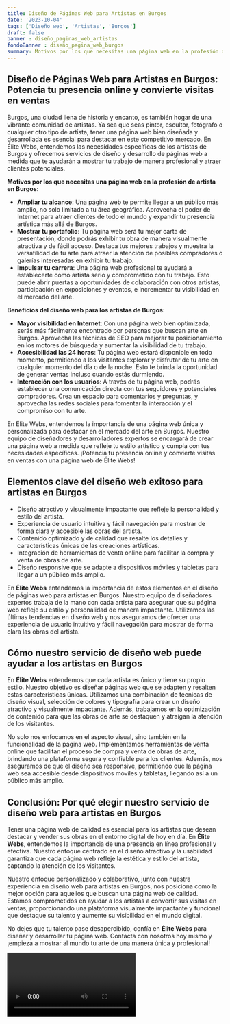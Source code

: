 ```yaml
---
title: Diseño de Páginas Web para Artistas en Burgos
date: '2023-10-04'
tags: ['Diseño web', 'Artistas', 'Burgos']
draft: false
banner : diseño_paginas_web_artistas
fondoBanner : diseño_pagina_web_burgos
summary: Motivos por los que necesitas una página web en la profesión de artista en Burgos Ampliar tu alcance Una página web te permite llegar a un público más amplio, no solo limitado a tu área geográfica. Aprovecha el poder de Internet para atraer clientes de todo el mundo y expandir tu presencia artística más allá de Burgos. Mostrar tu portafolio Tu página web será tu mejor carta de presentación, donde podrás exhibir tu obra de manera visualmente atractiva y de fácil acceso. Destaca tus mejores trabajos y muestra la versatilidad de tu arte para atraer la atención de posibles compradores o galerías interesadas en exhibir tu trabajo. Impulsar tu carrera Una página web profesional te ayudará a establecerte como artista serio y comprometido con tu trabajo. Esto puede abrir puertas a oportunidades de colaboración con otros artistas, participación en exposiciones y eventos, e incrementar tu visibilidad en el mercado del arte.
---
```


## **Diseño de Páginas Web para Artistas en Burgos: Potencia tu presencia online y convierte visitas en ventas**
Burgos, una ciudad llena de historia y encanto, es también hogar de una vibrante comunidad de artistas. Ya sea que seas pintor, escultor, fotógrafo o cualquier otro tipo de artista, tener una página web bien diseñada y desarrollada es esencial para destacar en este competitivo mercado. En Élite Webs, entendemos las necesidades específicas de los artistas de Burgos y ofrecemos servicios de diseño y desarrollo de páginas web a medida que te ayudarán a mostrar tu trabajo de manera profesional y atraer clientes potenciales.

**Motivos por los que necesitas una página web en la profesión de artista en Burgos:**
- **Ampliar tu alcance**: Una página web te permite llegar a un público más amplio, no solo limitado a tu área geográfica. Aprovecha el poder de Internet para atraer clientes de todo el mundo y expandir tu presencia artística más allá de Burgos.
- **Mostrar tu portafolio**: Tu página web será tu mejor carta de presentación, donde podrás exhibir tu obra de manera visualmente atractiva y de fácil acceso. Destaca tus mejores trabajos y muestra la versatilidad de tu arte para atraer la atención de posibles compradores o galerías interesadas en exhibir tu trabajo.
- **Impulsar tu carrera**: Una página web profesional te ayudará a establecerte como artista serio y comprometido con tu trabajo. Esto puede abrir puertas a oportunidades de colaboración con otros artistas, participación en exposiciones y eventos, e incrementar tu visibilidad en el mercado del arte.

**Beneficios del diseño web para los artistas de Burgos:**
- **Mayor visibilidad en Internet**: Con una página web bien optimizada, serás más fácilmente encontrado por personas que buscan arte en Burgos. Aprovecha las técnicas de SEO para mejorar tu posicionamiento en los motores de búsqueda y aumentar la visibilidad de tu trabajo.
- **Accesibilidad las 24 horas**: Tu página web estará disponible en todo momento, permitiendo a los visitantes explorar y disfrutar de tu arte en cualquier momento del día o de la noche. Esto te brinda la oportunidad de generar ventas incluso cuando estás durmiendo.
- **Interacción con los usuarios**: A través de tu página web, podrás establecer una comunicación directa con tus seguidores y potenciales compradores. Crea un espacio para comentarios y preguntas, y aprovecha las redes sociales para fomentar la interacción y el compromiso con tu arte.

En Élite Webs, entendemos la importancia de una página web única y personalizada para destacar en el mercado del arte en Burgos. Nuestro equipo de diseñadores y desarrolladores expertos se encargará de crear una página web a medida que refleje tu estilo artístico y cumpla con tus necesidades específicas. ¡Potencia tu presencia online y convierte visitas en ventas con una página web de Élite Webs!

<GifSeo />

<Cta />

## Elementos clave del diseño web exitoso para artistas en Burgos

- Diseño atractivo y visualmente impactante que refleje la personalidad y estilo del artista.
- Experiencia de usuario intuitiva y fácil navegación para mostrar de forma clara y accesible las obras del artista.
- Contenido optimizado y de calidad que resalte los detalles y características únicas de las creaciones artísticas.
- Integración de herramientas de venta online para facilitar la compra y venta de obras de arte.
- Diseño responsive que se adapte a dispositivos móviles y tabletas para llegar a un público más amplio.

En __Élite Webs__ entendemos la importancia de estos elementos en el diseño de páginas web para artistas en Burgos. Nuestro equipo de diseñadores expertos trabaja de la mano con cada artista para asegurar que su página web refleje su estilo y personalidad de manera impactante. Utilizamos las últimas tendencias en diseño web y nos aseguramos de ofrecer una experiencia de usuario intuitiva y fácil navegación para mostrar de forma clara las obras del artista.

## Cómo nuestro servicio de diseño web puede ayudar a los artistas en Burgos

En __Élite Webs__ entendemos que cada artista es único y tiene su propio estilo. Nuestro objetivo es diseñar páginas web que se adapten y resalten estas características únicas. Utilizamos una combinación de técnicas de diseño visual, selección de colores y tipografía para crear un diseño atractivo y visualmente impactante. Además, trabajamos en la optimización de contenido para que las obras de arte se destaquen y atraigan la atención de los visitantes.

No solo nos enfocamos en el aspecto visual, sino también en la funcionalidad de la página web. Implementamos herramientas de venta online que facilitan el proceso de compra y venta de obras de arte, brindando una plataforma segura y confiable para los clientes. Además, nos aseguramos de que el diseño sea responsive, permitiendo que la página web sea accesible desde dispositivos móviles y tabletas, llegando así a un público más amplio.

## Conclusión: Por qué elegir nuestro servicio de diseño web para artistas en Burgos

Tener una página web de calidad es esencial para los artistas que desean destacar y vender sus obras en el entorno digital de hoy en día. En __Élite Webs__, entendemos la importancia de una presencia en línea profesional y efectiva. Nuestro enfoque centrado en el diseño atractivo y la usabilidad garantiza que cada página web refleje la estética y estilo del artista, captando la atención de los visitantes.

Nuestro enfoque personalizado y colaborativo, junto con nuestra experiencia en diseño web para artistas en Burgos, nos posiciona como la mejor opción para aquellos que buscan una página web de calidad. Estamos comprometidos en ayudar a los artistas a convertir sus visitas en ventas, proporcionando una plataforma visualmente impactante y funcional que destaque su talento y aumente su visibilidad en el mundo digital.

No dejes que tu talento pase desapercibido, confía en __Élite Webs__ para diseñar y desarrollar tu página web. Contacta con nosotros hoy mismo y ¡empieza a mostrar al mundo tu arte de una manera única y profesional!

<Video />

<CtaBot job='Artistas' city='Burgos'/>

<Gmaps query='Burgos+españa+maps' />